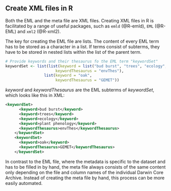 
## Create XML files in R

Both the EML and the meta file are XML files. Creating XML files in R is facilitated by a range of useful packages, such as `emld` (@R-emld), `EML` (@R-EML) and `xml2` (@R-xml2).

The key for creating the EML file are lists. The content of every EML term has to be stored as a character in a list. If terms consist of subterms, they have to be stored in nested lists within the list of the parent term.

:::{.XMLbox}

```r
# Provide keywords and their thesaurus fo the EML term "keywordSet"
keywordSet <- list(list(keyword = list("bud burst", "trees", "ecology", "plant phenology"),
                      keywordThesaurus = "envThes"),
                 list(keyword = "oak",
                      keywordThesaurus = "GEMET"))
```

*keyword* and *keywordThesaurus* are the EML subterms of *keywordSet*, which looks like this in XML:

``` xml
<keywordSet>
      <keyword>bud burst</keyword>
      <keyword>trees</keyword>
      <keyword>ecology</keyword>
      <keyword>plant phenology</keyword>
      <keywordThesaurus>envThes</keywordThesaurus>
    </keywordSet>
    <keywordSet>
      <keyword>oak</keyword>
      <keywordThesaurus>GEMET</keywordThesaurus>
    </keywordSet>
```
:::

In contrast to the EML file, where the metadata is specific to the dataset and has to be filled in by hand, the meta file always consists of the same content only depending on the file and column names of the individual Darwin Core Archive. Instead of creating the meta file by hand, this process can be more easily automated. 